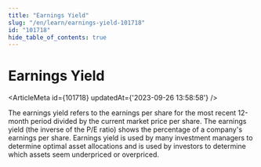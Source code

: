```yaml
---
title: "Earnings Yield"
slug: "/en/learn/earnings-yield-101718"
id: "101718"
hide_table_of_contents: true
---
```



# Earnings Yield

<ArticleMeta id={101718} updatedAt={'2023-09-26 13:58:58'} />
<div className='border-solid border-b border-t-0 my-4 border-[var(--ifm-color-gray-300)]' />

The earnings yield refers to the earnings per share for the most recent 12-month period divided by the current market price per share. The earnings yield (the inverse of the P/E ratio) shows the percentage of a company's earnings per share. Earnings yield is used by many investment managers to determine optimal asset allocations and is used by investors to determine which assets seem underpriced or overpriced.
